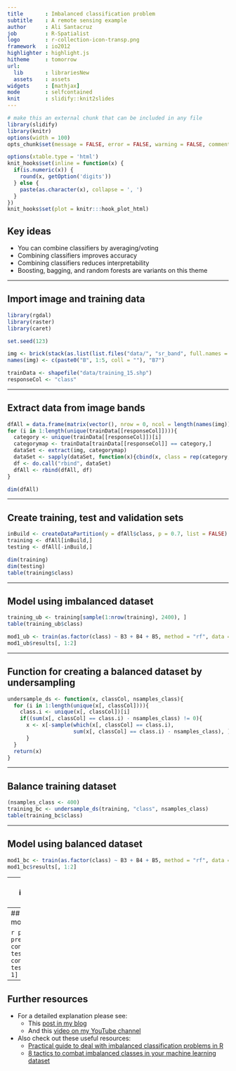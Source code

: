 ```yaml
---
title       : Imbalanced classification problem
subtitle    : A remote sensing example
author      : Ali Santacruz 
job         : R-Spatialist
logo        : r-collection-icon-transp.png
framework   : io2012        
highlighter : highlight.js  
hitheme     : tomorrow   
url:
  lib       : librariesNew   
  assets    : assets
widgets     : [mathjax]            
mode        : selfcontained 
knit        : slidify::knit2slides
--- 
```


```r
# make this an external chunk that can be included in any file
library(slidify)
library(knitr)
options(width = 100)
opts_chunk$set(message = FALSE, error = FALSE, warning = FALSE, comment = NA, cache=TRUE, fig.align = 'center', dpi = 100, tidy = FALSE, cache.path = '.cache/', fig.path = 'fig/')

options(xtable.type = 'html')
knit_hooks$set(inline = function(x) {
  if(is.numeric(x)) {
    round(x, getOption('digits'))
  } else {
    paste(as.character(x), collapse = ', ')
  }
})
knit_hooks$set(plot = knitr:::hook_plot_html)
```

<style>
.title-slide {
  background-color: #FFFFFF 
}

.title-slide hgroup > h1{
 font-family: 'Oswald', 'Helvetica', sanserif; 
}

.title-slide hgroup > h1, 
.title-slide hgroup > h2 {
  color: #1E6BB8  
}

.title-slide hgroup p {
  font-weight: bold;
}
</style>

## Key ideas

* You can combine classifiers by averaging/voting
* Combining classifiers improves accuracy
* Combining classifiers reduces interpretability
* Boosting, bagging, and random forests are variants on this theme

--- 

## Import image and training data

```r
library(rgdal)
library(raster)
library(caret)

set.seed(123)

img <- brick(stack(as.list(list.files("data/", "sr_band", full.names = TRUE))))
names(img) <- c(paste0("B", 1:5, coll = ""), "B7") 

trainData <- shapefile("data/training_15.shp")
responseCol <- "class"
```

---

## Extract data from image bands

```r
dfAll = data.frame(matrix(vector(), nrow = 0, ncol = length(names(img)) + 1))   
for (i in 1:length(unique(trainData[[responseCol]]))){                          
  category <- unique(trainData[[responseCol]])[i]
  categorymap <- trainData[trainData[[responseCol]] == category,]
  dataSet <- extract(img, categorymap)
  dataSet <- sapply(dataSet, function(x){cbind(x, class = rep(category, nrow(x)))})
  df <- do.call("rbind", dataSet)
  dfAll <- rbind(dfAll, df)  
}
```

```r
dim(dfAll)
```

---

## Create training, test and validation sets

```r
inBuild <- createDataPartition(y = dfAll$class, p = 0.7, list = FALSE)
training <- dfAll[inBuild,]
testing <- dfAll[-inBuild,]
```

```r
dim(training)
dim(testing)
table(training$class)
```

---

## Model using imbalanced dataset

```r
training_ub <- training[sample(1:nrow(training), 2400), ]
table(training_ub$class)

mod1_ub <- train(as.factor(class) ~ B3 + B4 + B5, method = "rf", data = training_ub)
mod1_ub$results[, 1:2]
```

---

## Function for creating a balanced dataset by undersampling

```r
undersample_ds <- function(x, classCol, nsamples_class){
  for (i in 1:length(unique(x[, classCol]))){
    class.i <- unique(x[, classCol])[i]
    if((sum(x[, classCol] == class.i) - nsamples_class) != 0){
      x <- x[-sample(which(x[, classCol] == class.i), 
                     sum(x[, classCol] == class.i) - nsamples_class), ]
      }
  }
  return(x)
}
```

---

## Balance training dataset

```r
(nsamples_class <- 400) 
training_bc <- undersample_ds(training, "class", nsamples_class)
table(training_bc$class)
```

---

## Model using balanced dataset

```r
mod1_bc <- train(as.factor(class) ~ B3 + B4 + B5, method = "rf", data = training_bc)
mod1_bc$results[, 1:2]
```

---
## Predict with imbalanced model on testing set

```r
pred1_ub <- predict(mod1_ub, testing)
confusionMatrix(pred1_ub, testing$class)$overall[1]
confusionMatrix(pred1_ub, testing$class)$byClass[, 1]
```

---
## Predict with balanced model on testing set

```r
pred1_bc <- predict(mod1_bc, testing)
confusionMatrix(pred1_bc, testing$class)$overall[1]
confusionMatrix(pred1_bc, testing$class)$byClass[, 1]
```

---
## Further resources

* For a detailed explanation please see:
  * This [post in my blog](http://amsantac.co/blog/en/2016/09/18/balanced-image-classification-r.html)
  * And this [video on my YouTube channel](https://www.youtube.com/watch?v=EbbSY6EJ4js)  
* Also check out these useful resources:
  * [Practical guide to deal with imbalanced classification problems in R](https://www.analyticsvidhya.com/blog/2016/03/practical-guide-deal-imbalanced-classification-problems/)
  * [8 tactics to combat imbalanced classes in your machine learning dataset](http://machinelearningmastery.com/tactics-to-combat-imbalanced-classes-in-your-machine-learning-dataset/)
